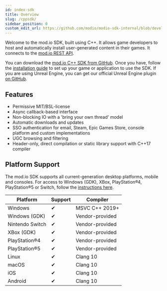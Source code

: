 ```yaml
---
id: index-sdk
title: Overview
slug: /cppsdk/
sidebar_position: 0
custom_edit_url: https://github.com/modio/modio-sdk-internal/blob/develop/doc/index-sdk.mdx
---
```


Welcome to the mod.io SDK, built using C++. It allows game developers to host and automatically install user-generated content in their games. It connects to the [mod.io REST API](https://docs.mod.io/restapiref/).

You can download the [mod.io C++ SDK from GitHub](https://github.com/modio/modio-sdk). Once you have, follow the [installation guide](/cppsdk/setup/) to set up your game or application to use the SDK. If you are using Unreal Engine, you can get our official Unreal Engine plugin [on GitHub](https://github.com/modio/modio-ue).

## Features

* Permissive MIT/BSL-license
* Async callback-based interface
* Non-blocking IO with a 'bring your own thread' model
* Automatic downloads and updates
* SSO authentication for email, Steam, Epic Games Store, console platform and custom implementations
* UGC browsing and filtering
* Header-only, direct compilation or static library support with C++17 compiler

## Platform Support

The mod.io SDK supports all current-generation desktop platforms, mobile and consoles. For access to Windows (GDK), XBox, PlayStation®4, PlayStation®5 or Switch, follow the [instructions here](/platforms/console-sdks/).

| Platform | Support | Compiler |
| --- | --- | --- |
| Windows | ✔ | MSVC C++ 2019+ |
| Windows (GDK) | ✔ | Vendor-provided |
| Nintendo Switch | ✔ | Vendor-provided |
| XBox (GDK) | ✔ | Vendor-provided |
| PlayStation®4 | ✔ | Vendor-provided |
| PlayStation®5 | ✔ | Vendor-provided |
| Linux | ✔ | Clang 10 |
| macOS | ✔ | Clang 10 |
| iOS   | ✔ | Clang 10 |
| Android   | ✔ | Clang 10 |
